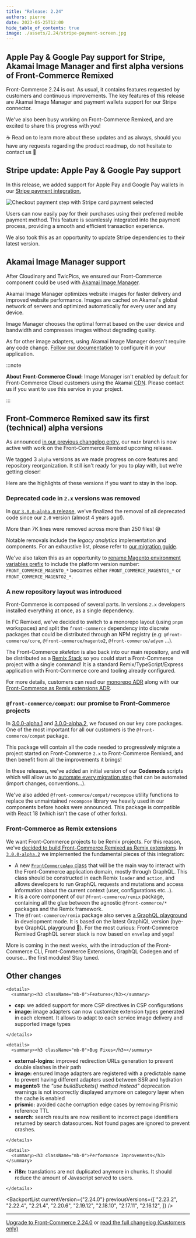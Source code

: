```yaml
---
title: "Release: 2.24"
authors: pierre
date: 2023-05-25T12:00
hide_table_of_contents: true
image: ./assets/2.24/stripe-payment-screen.jpg
---
```


## Apple Pay & Google Pay support for Stripe, Akamai Image Manager and first alpha versions of Front-Commerce Remixed

Front-Commerce 2.24 is out. As usual, it contains features requested by customers and continuous improvements.
The key features of this release are Akamai Image Manager and payment wallets support for our Stripe connector.

We've also been busy working on Front-Commerce Remixed, and are excited to share this progress with you!

☕ Read on to learn more about these updates and as always, should you have any requests regarding the product roadmap, do not hesitate to contact us 👋

<!-- truncate -->



## Stripe update: Apple Pay & Google Pay support

In this release, we added support for Apple Pay and Google Pay wallets in our [Stripe payment integration.](/docs/2.x/advanced/payments/stripe)

![Checkout payment step with Stripe card payment selected](assets/2.24/stripe-payment-screen.jpg)

Users can now easily pay for their purchases using their preferred mobile payment method. This feature is seamlessly integrated into the payment process, providing a smooth and efficient transaction experience.


We also took this as an opportunity to update Stripe dependencies to their latest version.

## Akamai Image Manager support

After Cloudinary and TwicPics, we ensured our Front-Commerce component could be used with [Akamai Image Manager](https://www.akamai.com/products/image-and-video-manager).

Akamai Image Manager optimizes website images for faster delivery and improved website performance. Images are cached on Akamai's global network of servers and optimized automatically for every user and any device.

Image Manager chooses the optimal format based on the user device and bandwidth and compresses images without degrading quality.

As for other image adapters, using Akamai Image Manager doesn't require any code change. [Follow our documentation](/docs/2.x/advanced/images-adapters/akamai-image-manager) to configure it in your application.

:::note

**About Front-Commerce Cloud:** Image Manager isn't enabled by default for Front-Commerce Cloud customers using the Akamai <abbr title="Content Delivery Network">CDN</abbr>. Please <ContactLink>contact us</ContactLink> if you want to use this service in your project.

:::

## Front-Commerce Remixed saw its first (technical) alpha versions

As announced [in our previous changelog entry](/changelog/front-commerce-2.23#the-front-commerce-dj-team-has-started-to-remix-it), our `main` branch is now active with work on the Front-Commerce Remixed upcoming release.

We tagged 3 `alpha` versions as we made progress on core features and repository reorganization. It still isn't ready for you to play with, but we're getting closer!

Here are the highlights of these versions if you want to stay in the loop.

### Deprecated code in `2.x` versions was removed

In [our `3.0.0-alpha.0` release](https://gitlab.blackswift.cloud/front-commerce/front-commerce/-/releases/3.0.0-alpha.0), we've finalized the removal of all deprecated code since our  `2.0` version (almost 4 years ago!).

More than 7K lines were removed across more than 250 files! 😅

Notable removals include the *legacy analytics* implementation and components. For an exhaustive list, please refer to [our migration guide](/docs/remixed/migration/deprecated-code-removal).

We've also taken this as an opportunity to [rename Magento environment variables prefix](/docs/remixed/migration/manual-migration#magento) to include the platform version number: `FRONT_COMMERCE_MAGENTO_*` becomes either `FRONT_COMMERCE_MAGENTO1_*` or `FRONT_COMMERCE_MAGENTO2_*`.

### A new repository layout was introduced

Front-Commerce is composed of several parts. In versions `2.x` developers installed everything at once, as a single dependency.

In FC Remixed, we've decided to switch to a monorepo layout (using `pnpm` workspaces) and split the `front-commerce` dependency into discrete packages that could be distributed through an NPM registry (e.g: `@front-commerce/core`, `@front-commerce/magento2`, `@front-commerce/adyen` …).

The Front-Commerce *skeleton* is also back into our main repository, and will be distributed as a [Remix Stack](https://remix.run/docs/en/main/pages/stacks) so you could start a Front-Commerce project with a single command! It is a standard Remix/TypeScript/Express application with Front-Commerce core and tooling already configured.

For more details, customers can read our [monorepo <abbr title="Architecture Decision Record">ADR</abbr>](https://gitlab.blackswift.cloud/front-commerce/front-commerce/-/blob/main/docs/adr/0007-monorepo-distribution-tooling.md) along with our [Front-Commerce as Remix extensions <abbr title="Architecture Decision Record">ADR</abbr>](https://gitlab.blackswift.cloud/front-commerce/front-commerce/-/blob/main/docs/adr/0008-front-commerce-as-remix-extensions.md).

### `@front-commerce/compat`: our promise to Front-Commerce projects

In [3.0.0-alpha.1](https://gitlab.blackswift.cloud/front-commerce/front-commerce/-/releases/3.0.0-alpha.1#front-commercecompat) and [3.0.0-alpha.2](https://gitlab.blackswift.cloud/front-commerce/front-commerce/-/releases/3.0.0-alpha.2#front-commercecompat), we focused on our key core packages. One of the most important for all our customers is the `@front-commerce/compat` package.

This package will contain all the code needed to progressively migrate a project started on Front-Commerce `2.x` to Front-Commerce Remixed, and then benefit from all the improvements it brings!

In these releases, we've added an initial version of our **Codemods** scripts which will allow us to [automate every migration step](/docs/remixed/migration/automated-migration) that can be automated (import changes, conventions…).

We've also added `@front-commerce/compat/recompose` utility functions to replace the unmaintained `recompose` library we heavily used in our components before hooks were announced. This package is compatible with React 18 (which isn't the case of other forks).

### Front-Commerce as Remix extensions

We want Front-Commerce projects to be Remix projects. For this reason, we've [decided to build Front-Commerce Remixed as Remix extensions](https://gitlab.blackswift.cloud/front-commerce/front-commerce/-/blob/main/docs/adr/0008-front-commerce-as-remix-extensions.md). In [`3.0.0-alpha.2`](https://gitlab.blackswift.cloud/front-commerce/front-commerce/-/releases/3.0.0-alpha.2#front-commercecompat) we implemented the fundamental pieces of this integration:

- A new [`FrontCommerceApp` class](/docs/remixed/api-reference/front-commerce-remix/front-commerce-app) that will be the main way to interact with the Front-Commerce application domain, mostly through GraphQL. This class should be constructed in each Remix `loader` and `action`, and allows developers to run GraphQL requests and mutations and access information about the current context (user, configurations etc…).
- It is a core component of our `@front-commerce/remix` package, containing all the glue between the agnostic `@front-commerce/*` packages and the Remix framework.
- The `@front-commerce/remix` package also serves [a GraphQL playground](/docs/remixed/api-reference/front-commerce-remix/graphql-playground) in development mode. It is based on the latest GraphiQL version (bye-bye GraphQL playground 👋). For the most curious: Front-Commerce Remixed GraphQL server stack is now based on `envelop` and `yoga`!

More is coming in the next weeks, with the introduction of the Front-Commerce CLI, Front-Commerce Extensions, GraphQL Codegen and of course… the first modules! Stay tuned.


## Other changes

```mdx-code-block
<details>
  <summary><h3 className="mb-0">Features</h3></summary>
```

- **csp:** we added support for more CSP directives in CSP configurations
- **image:** image adapters can now customize extension types generated in each element. It allows to adapt to each service image delivery and supported image types


```mdx-code-block
</details>
```

```mdx-code-block
<details>
  <summary><h3 className="mb-0">Bug Fixes</h3></summary>
```

- **external-logins:** improved redirection URLs generation to prevent double slashes in their path
- **image:** ensured Image adapters are registered with a predictable name to prevent having different adapters used between SSR and hydration
- **magento1:** the *"use buildBuckets() method instead"* deprecation warnings is not incorrectly displayed anymore on category layer when the cache is enabled
- **prismic:** avoided cache corruption edge cases by removing Prismic reference TTL
- **search:** search results are now resilient to incorrect page identifiers returned by search datasources. Not found pages are ignored to prevent crashes.

```mdx-code-block
</details>
```

```mdx-code-block
<details>
  <summary><h3 className="mb-0">Performance Improvements</h3></summary>
```

- **i18n:** translations are not duplicated anymore in chunks. It should reduce the amount of Javascript served to users.

```mdx-code-block
</details>
```

<BackportList
  currentVersion={"2.24.0"}
  previousVersions={[
    "2.23.2",
    "2.22.4",
    "2.21.4",
    "2.20.6",
    "2.19.12",
    "2.18.10",
    "2.17.11",
    "2.16.12",
  ]}
/>

<hr />

<ChangelogFooter>

[Upgrade to Front-Commerce 2.24.0](/docs/2.x/appendices/migration-guides#2230---2240)
or
[read the full changelog (Customers only)](https://gitlab.blackswift.cloud/front-commerce/front-commerce/-/releases/2.24.0)

</ChangelogFooter>
